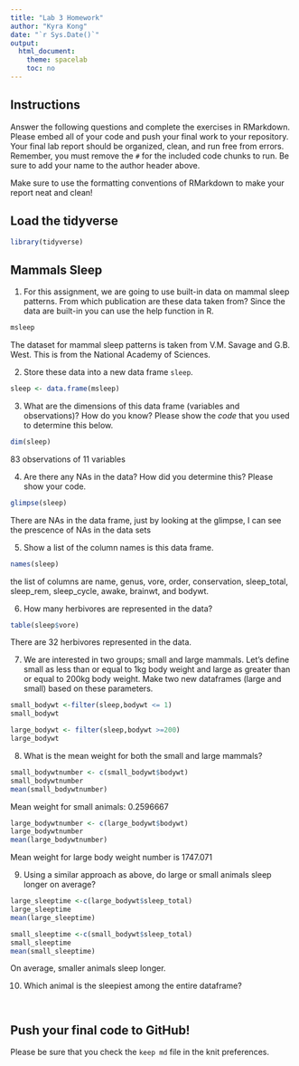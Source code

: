 ```yaml
---
title: "Lab 3 Homework"
author: "Kyra Kong"
date: "`r Sys.Date()`"
output:
  html_document:
    theme: spacelab
    toc: no
---
```


## Instructions
Answer the following questions and complete the exercises in RMarkdown. Please embed all of your code and push your final work to your repository. Your final lab report should be organized, clean, and run free from errors. Remember, you must remove the `#` for the included code chunks to run. Be sure to add your name to the author header above.  

Make sure to use the formatting conventions of RMarkdown to make your report neat and clean!  

## Load the tidyverse
```r
library(tidyverse)
```

## Mammals Sleep
1. For this assignment, we are going to use built-in data on mammal sleep patterns. From which publication are these data taken from? Since the data are built-in you can use the help function in R.
```r
msleep
```
The dataset for mammal sleep patterns is taken from V.M. Savage and G.B. West. This is from the National Academy of Sciences.


2. Store these data into a new data frame `sleep`.
```r
sleep <- data.frame(msleep)
```

3. What are the dimensions of this data frame (variables and observations)? How do you know? Please show the *code* that you used to determine this below.  
```r
dim(sleep)
```
83 observations of 11 variables


4. Are there any NAs in the data? How did you determine this? Please show your code.  
```r
glimpse(sleep)
```
There are NAs in the data frame, just by looking at the glimpse, I can see the prescence of NAs in the data sets


5. Show a list of the column names is this data frame.
```r
names(sleep)
```
the list of columns are name, genus, vore, order, conservation, sleep_total, sleep_rem, sleep_cycle, awake, brainwt, and bodywt.


6. How many herbivores are represented in the data?  
```r
table(sleep$vore)

```
There are 32 herbivores represented in the data.


7. We are interested in two groups; small and large mammals. Let's define small as less than or equal to 1kg body weight and large as greater than or equal to 200kg body weight. Make two new dataframes (large and small) based on these parameters.
```r
small_bodywt <-filter(sleep,bodywt <= 1)
small_bodywt
```
```r
large_bodywt <- filter(sleep,bodywt >=200)
large_bodywt
```

8. What is the mean weight for both the small and large mammals?
```r
small_bodywtnumber <- c(small_bodywt$bodywt)
small_bodywtnumber
mean(small_bodywtnumber)
```
Mean weight for small animals: 0.2596667


```r
large_bodywtnumber <- c(large_bodywt$bodywt)
large_bodywtnumber
mean(large_bodywtnumber)
```
Mean weight for large body weight number is 1747.071


9. Using a similar approach as above, do large or small animals sleep longer on average?  
```r
large_sleeptime <-c(large_bodywt$sleep_total)
large_sleeptime
mean(large_sleeptime)
```

```r
small_sleeptime <-c(small_bodywt$sleep_total)
small_sleeptime
mean(small_sleeptime)
```

On average, smaller animals sleep longer.


10. Which animal is the sleepiest among the entire dataframe?
```r

```

```r

```

## Push your final code to GitHub!
Please be sure that you check the `keep md` file in the knit preferences.   